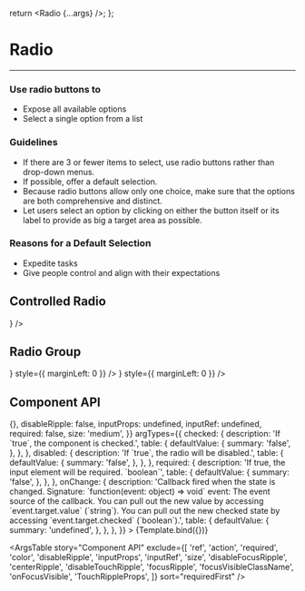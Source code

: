 
<Meta title="Elements/Radio" component={Radio} />

  return <Radio {...args} />;
};

# Radio

<hr />

### Use radio buttons to

- Expose all available options
- Select a single option from a list

### Guidelines

- If there are 3 or fewer items to select, use radio buttons rather than drop-down menus.
- If possible, offer a default selection.
- Because radio buttons allow only one choice, make sure that the options are both comprehensive and distinct.
- Let users select an option by clicking on either the button itself or its label to provide as big a target area as possible.

### Reasons for a Default Selection

- Expedite tasks
- Give people control and align with their expectations

<Canvas>
  <Story name="Default">
    <Radio />
  </Story>
</Canvas>

## Controlled Radio

<Canvas>
  <Story name="Controlled Radio">
    <FormControlLabel
      style={{ marginLeft: 0 }}
      label="Radio Label"
      control={<Radio />}
    />
  </Story>
</Canvas>

## Radio Group

<Canvas>
  <Story name="Radio Group">
    <RadioGroup>
      <FormControlLabel
        label="Disabled"
        control={<Radio disabled />}
        style={{ marginLeft: 0 }}
      />
      <FormControlLabel
        label="Default"
        control={<Radio />}
        style={{ marginLeft: 0 }}
      />
    </RadioGroup>
  </Story>
</Canvas>

## Component API

<Canvas>
  <Story
    name="Component API"
    args={{
      checked: false,
      disabled: false,
      onChange: () => {},
      disableRipple: false,
      inputProps: undefined,
      inputRef: undefined,
      required: false,
      size: 'medium',
    }}
    argTypes={{
      checked: {
        description: 'If `true`, the component is checked.',
        table: {
          defaultValue: {
            summary: 'false',
          },
        },
      },
      disabled: {
        description: 'If `true`, the radio will be disabled.',
        table: {
          defaultValue: {
            summary: 'false',
          },
        },
      },
      required: {
        description: 'If true, the input element will be required. `boolean`',
        table: {
          defaultValue: {
            summary: 'false',
          },
        },
      },
      onChange: {
        description:
          'Callback fired when the state is changed. Signature: `function(event: object) => void` event: The event source of the callback. You can pull out the new value by accessing `event.target.value` (`string`). You can pull out the new checked state by accessing `event.target.checked` (`boolean`).',
        table: {
          defaultValue: {
            summary: 'undefined',
          },
        },
      },
    }}
  >
    {Template.bind({})}
  </Story>
</Canvas>

<ArgsTable
  story="Component API"
  exclude={[
    'ref',
    'action',
    'required',
    'color',
    'disableRipple',
    'inputProps',
    'inputRef',
    'size',
    'disableFocusRipple',
    'centerRipple',
    'disableTouchRipple',
    'focusRipple',
    'focusVisibleClassName',
    'onFocusVisible',
    'TouchRippleProps',
  ]}
  sort="requiredFirst"
/>
